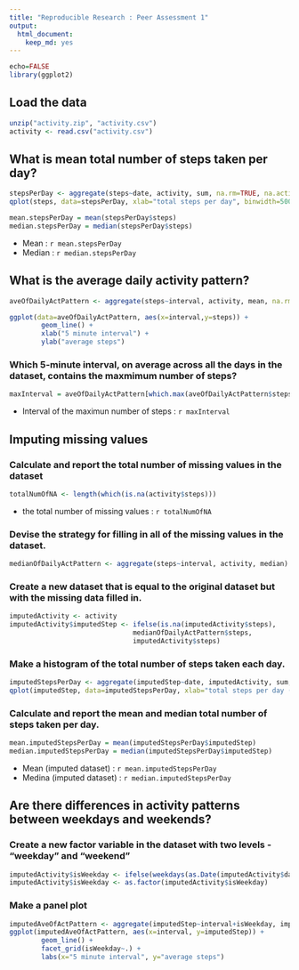 ```yaml
---
title: "Reproducible Research : Peer Assessment 1"
output: 
  html_document: 
    keep_md: yes
---
```


```r
echo=FALSE
library(ggplot2)
```

## Load the data
```r
unzip("activity.zip", "activity.csv")
activity <- read.csv("activity.csv")
```

## What is mean total number of steps taken per day?
```r
stepsPerDay <- aggregate(steps~date, activity, sum, na.rm=TRUE, na.action=na.pass)
qplot(steps, data=stepsPerDay, xlab="total steps per day", binwidth=500)

mean.stepsPerDay = mean(stepsPerDay$steps)
median.stepsPerDay = median(stepsPerDay$steps)
```

- Mean : `r mean.stepsPerDay`
- Median : `r median.stepsPerDay`

## What is the average daily activity pattern?
```r
aveOfDailyActPattern <- aggregate(steps~interval, activity, mean, na.rm=TRUE, na.action=na.pass)

ggplot(data=aveOfDailyActPattern, aes(x=interval,y=steps)) + 
        geom_line() +
        xlab("5 minute interval") +
        ylab("average steps")
```

### Which 5-minute interval, on average across all the days in the dataset, contains the maxmimum number of steps?
```r
maxInterval = aveOfDailyActPattern[which.max(aveOfDailyActPattern$steps),]$interval
```

- Interval of the maximun number of steps : `r maxInterval`

## Imputing missing values
### Calculate and report the total number of missing values in the dataset
```r
totalNumOfNA <- length(which(is.na(activity$steps)))
```
- the total number of missing values : `r totalNumOfNA`

### Devise the strategy for filling in all of the missing values in the dataset.
```r
medianOfDailyActPattern <- aggregate(steps~interval, activity, median)
```
### Create a new dataset that is equal to the original dataset but with the missing data filled in.
```r
imputedActivity <- activity
imputedActivity$imputedStep <- ifelse(is.na(imputedActivity$steps), 
                               medianOfDailyActPattern$steps,
                               imputedActivity$steps)
```
### Make a histogram of the total number of steps taken each day.
```r
imputedStepsPerDay <- aggregate(imputedStep~date, imputedActivity, sum, na.rm=TRUE, na.action=na.pass)
qplot(imputedStep, data=imputedStepsPerDay, xlab="total steps per day (imputed)", binwidth=500)
```

### Calculate and report the mean and median total number of steps taken per day.
```r
mean.imputedStepsPerDay = mean(imputedStepsPerDay$imputedStep)
median.imputedStepsPerDay = median(imputedStepsPerDay$imputedStep)
```
- Mean (imputed dataset) : `r mean.imputedStepsPerDay`
- Medina (imputed dataset) : `r median.imputedStepsPerDay`

## Are there differences in activity patterns between weekdays and weekends?
### Create a new factor variable in the dataset with two levels - "weekday" and "weekend"
```r
imputedActivity$isWeekday <- ifelse(weekdays(as.Date(imputedActivity$date), abbreviate=TRUE) %in% c("Sat", "Sun"), "weekend", "weekday")
imputedActivity$isWeekday <- as.factor(imputedActivity$isWeekday)
```
### Make a panel plot
```r
imputedAveOfActPattern <- aggregate(imputedStep~interval+isWeekday, imputedActivity, mean, na.rm=TRUE, na.action=na.pass)
ggplot(imputedAveOfActPattern, aes(x=interval, y=imputedStep)) +
        geom_line() +
        facet_grid(isWeekday~.) + 
        labs(x="5 minute interval", y="average steps")
```